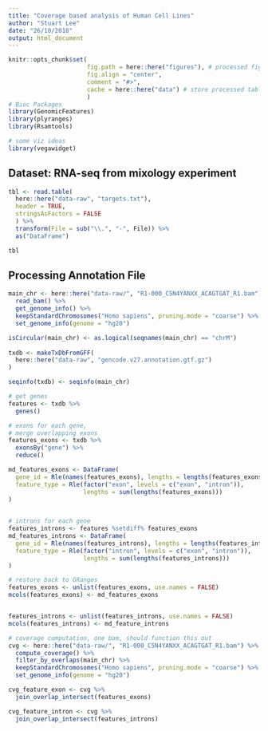 ```yaml
---
title: "Coverage based analysis of Human Cell Lines"
author: "Stuart Lee"
date: "26/10/2018"
output: html_document
---
```


```r
knitr::opts_chunk$set(
                      fig.path = here::here("figures"), # processed figures go here
                      fig.align = "center",
                      comment = "#>", 
                      cache = here::here("data") # store processed tables in data/
                      )
# Bioc Packages
library(GenomicFeatures)
library(plyranges)
library(Rsamtools)

# some viz ideas
library(vegawidget)

```


## Dataset: RNA-seq from mixology experiment

```r
tbl <- read.table(
  here::here("data-raw", "targets.txt"),
  header = TRUE,
  stringsAsFactors = FALSE
  ) %>% 
  transform(File = sub("\\.", "-", File)) %>%
  as("DataFrame")

tbl
```


## Processing Annotation File

```r

main_chr <- here::here("data-raw/", "R1-000_C5N4YANXX_ACAGTGAT_R1.bam") %>% 
  read_bam() %>% 
  get_genome_info() %>% 
  keepStandardChromosomes("Homo sapiens", pruning.mode = "coarse") %>%
  set_genome_info(genome = "hg20")

isCircular(main_chr) <- as.logical(seqnames(main_chr) == "chrM")
  
txdb <- makeTxDbFromGFF(
  here::here("data-raw", "gencode.v27.annotation.gtf.gz")
)

seqinfo(txdb) <- seqinfo(main_chr)

# get genes
features <- txdb %>%
  genes()

# exons for each gene,
# merge overlapping exons
features_exons <- txdb %>% 
  exonsBy("gene") %>% 
  reduce()

md_features_exons <- DataFrame(
  gene_id = Rle(names(features_exons), lengths = lengths(features_exons)),
  feature_type = Rle(factor("exon", levels = c("exon", "intron")), 
                     lengths = sum(lengths(features_exons)))
)
  

# introns for each gene
features_introns <- features %setdiff% features_exons
md_features_introns <- DataFrame(
  gene_id = Rle(names(features_introns), lengths = lengths(features_introns)),
  feature_type = Rle(factor("intron", levels = c("exon", "intron")),
                     lengths = sum(lengths(features_introns)))
)

# restore back to GRanges 
features_exons <- unlist(features_exons, use.names = FALSE)
mcols(features_exons) <- md_features_exons


features_introns <- unlist(features_introns, use.names = FALSE)
mcols(features_introns) <- md_feature_introns
```


```r
# coverage computation, one bam, should function this out
cvg <- here::here("data-raw/", "R1-000_C5N4YANXX_ACAGTGAT_R1.bam") %>% 
  compute_coverage() %>% 
  filter_by_overlaps(main_chr) %>% 
  keepStandardChromosomes("Homo sapiens", pruning.mode = "coarse") %>%
  set_genome_info(genome = "hg20")

```


```r
cvg_feature_exon <- cvg %>% 
  join_overlap_intersect(features_exons)

cvg_feature_intron <- cvg %>% 
  join_overlap_intersect(features_introns)


```